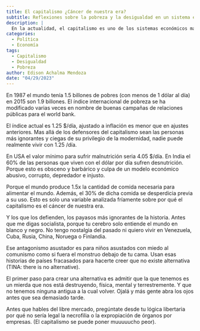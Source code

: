 ```yaml
---
title: El capitalismo ¿Cáncer de nuestra era?
subtitle: Reflexiones sobre la pobreza y la desigualdad en un sistema económico depredador e injusto.
description: |
  En la actualidad, el capitalismo es uno de los sistemas económicos más criticados por sus impactos negativos en la sociedad y el medio ambiente.
categories:
  - Política
  - Economía
tags:
  - Capitalismo
  - Desigualdad
  - Pobreza
author: Edison Achalma Mendoza
date: "04/29/2023"
---
```


En 1987 el mundo tenía 1.5 billones de pobres (con menos de 1 dólar al día) en 2015 son 1.9 billones. El índice internacional de pobreza se ha modificado varias veces en nombre de buenas campañas de relaciones públicas para el world bank.

El índice actual es 1.25 $/día, ajustado a inflación es menor que en ajustes anteriores. Mas allá de los defensores del capitalismo sean las personas más ignorantes y ciegas de su privilegio de la modernidad, nadie puede realmente vivir con 1.25 /día.

En USA el valor mínimo para sufrir malnutrición seria 4.05 $/día. En India el 60% de las personas que viven con el dólar por día sufren desnutrición. Porque esto es obsceno y barbárico y culpa de un modelo económico abusivo, corrupto, depredador e injusto.

Porque el mundo produce 1.5x la cantidad de comida necesaria para alimentar el mundo. Además, el 30% de dicha comida se desperdicia previa a su uso. Esto es solo una variable analizada fríamente sobre por qué el capitalismo es el cáncer de nuestra era.

Y los que los defienden, los payasos más ignorantes de la historia. Antes que me digas socialista, porque tu cerebro solo entiende el mundo en blanco y negro. No tengo nostalgia del pasado ni quiero vivir en Venezuela, Cuba, Rusia, China, Noruega o Finlandia.

Ese antagonismo asustador es para niños asustados con miedo al comunismo como si fuera el monstruo debajo de tu cama. Usan esas historias de países fracasados para hacerte creer que no existe alternativa (TINA: there is no alternative).

El primer paso para crear una alternativa es admitir que la que tenemos es un mierda que nos está destruyendo, física, mental y terrestremente. Y que no tenemos ninguna antigua a la cual volver. Ojalá y más gente abra los ojos antes que sea demasiado tarde.

Antes que hables del libre mercado, pregúntate desde tu lógica libertaria por qué no sería legal la necrofilia o la expropiación de órganos por empresas. (El capitalismo se puede poner muuuuucho peor).